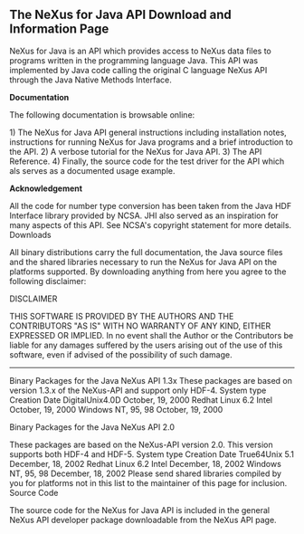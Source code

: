 == The NeXus for Java API Download and Information Page ==

NeXus for Java is an API which provides access to NeXus data files to programs written in the programming language Java. This API was implemented by Java code calling the original C language NeXus API through the Java Native Methods Interface.

'''Documentation'''

The following documentation is browsable online:

1) The NeXus for Java API general instructions including installation notes, instructions for running NeXus for Java programs and a brief introduction to the API.
2) A verbose tutorial for the NeXus for Java API.
3) The API Reference. 
4) Finally, the source code for the test driver for the API which als serves as a documented usage example. 


'''Acknowledgement'''

All the code for number type conversion has been taken from the Java HDF Interface library provided by NCSA. JHI also served as an inspiration for many aspects of this API. See NCSA's copyright statement for more details.
Downloads

All binary distributions carry the full documentation, the Java source files and the shared libraries necessary to run the NeXus for Java API on the platforms supported. By downloading anything from here you agree to the following disclaimer:

DISCLAIMER

THIS SOFTWARE IS PROVIDED BY THE AUTHORS AND THE CONTRIBUTORS "AS IS" 
WITH NO WARRANTY OF ANY KIND, EITHER EXPRESSED OR IMPLIED.  In no event 
shall the Author or the Contributors be liable for any damages 
suffered by the users arising out of the use of this software, even if 
advised of the possibility of such damage. 

----

Binary Packages for the Java NeXus API 1.3x
These packages are based on version 1.3.x of the NeXus-API and support only HDF-4.
System type 	Creation Date
DigitalUnix4.0D 	October, 19, 2000
Redhat Linux 6.2 Intel 	October, 19, 2000
Windows NT, 95, 98 	October, 19, 2000

Binary Packages for the Java NeXus API 2.0

These packages are based on the NeXus-API version 2.0. This version supports both HDF-4 and HDF-5.
System type 	Creation Date
True64Unix 5.1 	December, 18, 2002
Redhat Linux 6.2 Intel 	December, 18, 2002
Windows NT, 95, 98 	December, 18, 2002
Please send shared libraries compiled by you for platforms not in this list to the maintainer of this page for inclusion.
Source Code

The source code for the NeXus for Java API is included in the general NeXus API developer package downloadable from the NeXus API page.